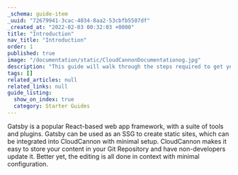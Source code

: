 ```yaml
---
_schema: guide-item
_uuid: "72679941-3cac-4034-8aa2-53cbfb5507df"
_created_at: "2022-02-03 00:32:03 +0000"
title: "Introduction"
nav_title: "Introduction"
order: 1
published: true
image: "/documentation/static/CloudCannonDocumentationog.jpg"
description: "This guide will walk through the steps required to get your Gatsby site built, editable and live on CloudCannon."
tags: []
related_articles: null
related_links: null
guide_listing:
  show_on_index: true
  category: Starter Guides
---
```


Gatsby is a popular React-based web app framework, with a suite of tools and plugins.
Gatsby can be used as an SSG to create static sites, which can be integrated into CloudCannon with minimal setup.
CloudCannon makes it easy to store your content in your Git Repository and have non-developers update it.
Better yet, the editing is all done in context with minimal configuration.
